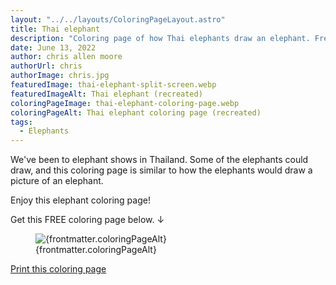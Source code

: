```yaml
---
layout: "../../layouts/ColoringPageLayout.astro"
title: Thai elephant
description: "Coloring page of how Thai elephants draw an elephant. Free coloring page."
date: June 13, 2022
author: chris allen moore
authorUrl: chris
authorImage: chris.jpg
featuredImage: thai-elephant-split-screen.webp
featuredImageAlt: Thai elephant (recreated)
coloringPageImage: thai-elephant-coloring-page.webp
coloringPageAlt: Thai elephant coloring page (recreated)
tags:
  - Elephants
---
```


We've been to elephant shows in Thailand. Some of the elephants could draw, and this coloring page is similar to how the elephants would draw a picture of an elephant.

Enjoy this elephant coloring page!

Get this FREE coloring page below. ↓

<figure class="text-center mt-0">
  <img
    src={`/images/coloring-pages/${frontmatter.coloringPageImage}`}
    alt={frontmatter.coloringPageAlt}
    class="w-full"
  />
  <figcaption class="text-sm">{frontmatter.coloringPageAlt}</figcaption>
</figure>

<div class="text-center">
  <a
    target="_blank"
    href={`/images/coloring-pages/${frontmatter.coloringPageImage}/`}
    class="no-underline bg-paradiso-600 hover:bg-paradiso-700 text-white py-4 px-5 rounded-full leading-normal"
  >
    <span>Print this coloring page</span>
  </a>
</div>
